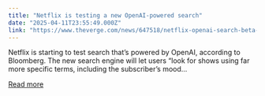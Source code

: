 ```yaml
---
title: "Netflix is testing a new OpenAI-powered search"
date: "2025-04-11T23:55:49.000Z"
link: "https://www.theverge.com/news/647518/netflix-openai-search-beta-test-ios"
---
```


Netflix is starting to test search that’s powered by OpenAI, according to Bloomberg.
The new search engine will let users “look for shows using far more specific terms, including the subscriber’s mood...

[Read more](https://www.theverge.com/news/647518/netflix-openai-search-beta-test-ios)
